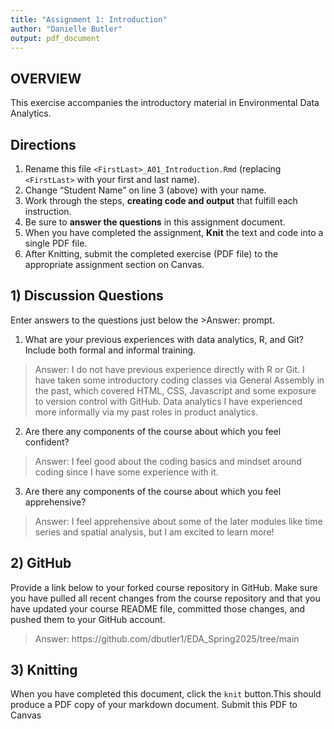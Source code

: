 ```yaml
---
title: "Assignment 1: Introduction"
author: "Danielle Butler"
output: pdf_document
---
```


## OVERVIEW

This exercise accompanies the introductory material in Environmental Data Analytics. 

## Directions
1.  Rename this file `<FirstLast>_A01_Introduction.Rmd` (replacing `<FirstLast>` with your first and last name).
2.  Change "Student Name" on line 3 (above) with your name.
3.  Work through the steps, **creating code and output** that fulfill each instruction.
4.  Be sure to **answer the questions** in this assignment document.
5.  When you have completed the assignment, **Knit** the text and code into a single PDF file.
6.  After Knitting, submit the completed exercise (PDF file) to the appropriate assignment section on Canvas.


## 1) Discussion Questions
Enter answers to the questions just below the >Answer: prompt.

1. What are your previous experiences with data analytics, R, and Git? Include both formal and informal training.

> Answer:
I do not have previous experience directly with R or Git. I have taken some introductory coding classes via General Assembly in the past, which covered HTML, CSS, Javascript and some exposure to version control with GitHub. Data analytics I have experienced more informally via my past roles in product analytics. 

2. Are there any components of the course about which you feel confident?

> Answer: 
I feel good about the coding basics and mindset around coding since I have some experience with it.

3. Are there any components of the course about which you feel apprehensive?

> Answer: 
I feel apprehensive about some of the later modules like time series and spatial analysis, but I am excited to learn more!

## 2) GitHub

Provide a link below to your forked course repository in GitHub. Make sure you have pulled all recent changes from the course repository and that you have updated your course README file, committed those changes, and pushed them to your GitHub account. 

> Answer: 
https://github.com/dbutler1/EDA_Spring2025/tree/main

## 3) Knitting
When you have completed this document, click the `knit` button.This should produce a PDF copy of your markdown document. Submit this PDF to Canvas 
